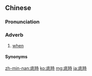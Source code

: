 {{also|底时}}
==Chinese==
{{zh-forms|s=底时}}

===Pronunciation===
{{zh-pron
|mn=xm,zz,tw:tī-sî/qz:tǐ-sî
|cat=adv
}}

===Adverb===
{{zh-adv}}

# {{lb|zh|Min Nan}} [[when]]

====Synonyms====
{{zh-dial|什麼時候}}

[[zh-min-nan:底時]]
[[ko:底時]]
[[mg:底時]]
[[ja:底時]]